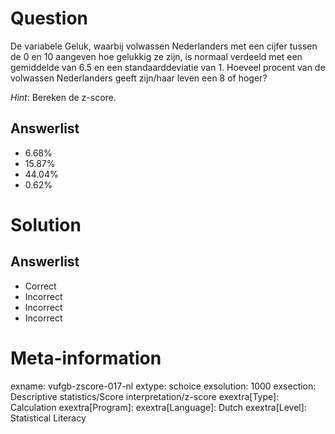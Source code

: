 Question
========

De variabele Geluk, waarbij volwassen Nederlanders met een cijfer tussen de 0 en 10 aangeven hoe gelukkig ze zijn, is normaal verdeeld met een gemiddelde van 6.5 en een standaarddeviatie van 1. Hoeveel procent van de volwassen Nederlanders geeft zijn/haar leven een 8 of hoger? 

*Hint*: Bereken de z-score.
  
Answerlist
----------
* 6.68%
* 15.87%
* 44.04%
* 0.62%


Solution
========

Answerlist
----------
* Correct
* Incorrect
* Incorrect
* Incorrect

Meta-information
================
exname: vufgb-zscore-017-nl
extype: schoice
exsolution: 1000
exsection: Descriptive statistics/Score interpretation/z-score
exextra[Type]: Calculation
exextra[Program]: 
exextra[Language]: Dutch
exextra[Level]: Statistical Literacy
